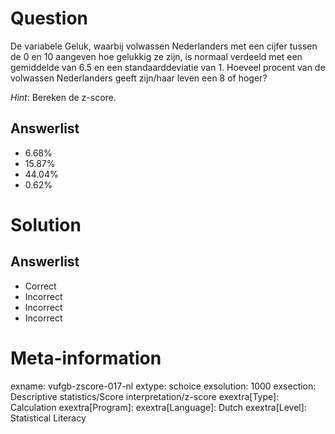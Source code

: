 Question
========

De variabele Geluk, waarbij volwassen Nederlanders met een cijfer tussen de 0 en 10 aangeven hoe gelukkig ze zijn, is normaal verdeeld met een gemiddelde van 6.5 en een standaarddeviatie van 1. Hoeveel procent van de volwassen Nederlanders geeft zijn/haar leven een 8 of hoger? 

*Hint*: Bereken de z-score.
  
Answerlist
----------
* 6.68%
* 15.87%
* 44.04%
* 0.62%


Solution
========

Answerlist
----------
* Correct
* Incorrect
* Incorrect
* Incorrect

Meta-information
================
exname: vufgb-zscore-017-nl
extype: schoice
exsolution: 1000
exsection: Descriptive statistics/Score interpretation/z-score
exextra[Type]: Calculation
exextra[Program]: 
exextra[Language]: Dutch
exextra[Level]: Statistical Literacy
